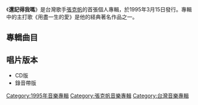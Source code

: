 {{Album infobox | <!-- See Wikipedia:WikiProject_Albums -->
|  Name        = 還記得我嗎
|  Type        = [[專輯|專輯]]
|  Artist      = [[張克帆|張克帆]]
|  Cover       =
|  Background  = 
|  Released    = 1995年3月15日
|  Recorded    = 1995年
|  Genre       = [[國語流行音樂|國語流行音樂]]
|  Length      = 43分33秒
|  Label       = [[開麗娛樂經紀|紅醇音樂]]<br>[[波麗佳音|波麗佳音]]
|  Number      = 
|  Producer    = 
|  This album  = '''還記得我嗎'''<br />（1995年）
|  Next album  = [[為愛傷心為你痛|為愛傷心為你痛]]<br />（1995年）
}}

《'''還記得我嗎'''》是台灣歌手[[張克帆|張克帆]]的首張個人專輯，於1995年3月15日發行。專輯中的主打歌《用盡一生的愛》是他的経典著名作品之一。

==專輯曲目==
{{tracklist
| headline     = 
| total_length = 43:33
| title_width  = 16%

| all_producer = [[楊明煌|楊明煌]]

| music_credits = yes
| music_width = 12%
| lyrics_credits = yes
| lyrics_width = 9%
| arranger_credits = yes
| arranger_width = 9%
| producer_credits = 
| producer_width = 9%
| longnote_column = yes

| title1         = 還記得我嗎
| music1         = [[李子恆|李子恆]]
| lyrics1        = [[劉虞瑞|劉虞瑞]]
| arranger1      = [[屠穎|屠穎]]
| producer1      = 
| longnote1      = 第一主打歌
| length1        = 4:49

| title2         = 永遠愛你 
| music2         = [[Albert_Hammond|Albert Hammond]]<br>[[John_Bettis|John Bettis]]
| lyrics2        = [[林美杏|林美杏]]
| arranger2      = [[John_Ho|John Ho]] 
| producer2      = 
| longnote2      = 第二主打歌<br>改編自[[胡利奧·伊格萊西亞斯|胡利奧·伊格萊西亞斯]]與[[桃莉·巴頓|桃莉·巴頓]]的《When You Tell Me That You Love Me》
| note2         = [[林佳儀|林佳儀]]合唱
| length2        = 4:09

| title3         = 別在下雨天偷偷的哭泣
| music3         = [[楊明煌|楊明煌]]
| lyrics3        = [[李姚|李姚]]
| arranger3      = 屠穎
| producer3      = 
| longnote3      = 第四主打歌
| length3        = 3:59

| title4         = 只想愛得簡單
| music4         = [[洪文峰|洪文峰]]
| lyrics4        = 洪文峰
| arranger4      = 屠穎
| producer4      = 
| longnote4      = 
| length4        = 4:37  

| title5         = 當你離開的時候
| music5         = [[張翰祥|張翰祥]]
| lyrics5        = [[陳玉貞|娃娃]]
| arranger5      = 屠穎
| producer5      = 
| longnote5      = 
| length5        = 4:37 

| title6         = 用盡一生的愛
| music6         = 楊明煌
| lyrics6        = 林美杏
| arranger6      = 屠穎
| producer6      = 
| longnote6      = 第三主打歌<br>[[台視|台視]]八點檔連續劇《[[台灣水滸傳|台灣水滸傳]]》主題曲
| length6        =  5:03 

| title7         = 就要隨風飛
| music7         = [[凌偉文|凌偉文]]
| lyrics7        = [[陳良邑|陳良邑]]
| arranger7      = [[Tim_Heintz|Tim Heintz]]
| producer7      = 
| longnote7      = 
| length7        = 4:44
 
| title8         = 愛得太輕易
| music8         = 楊明煌
| lyrics8        = 李姚
| arranger8      = Tim Heintz
| producer8      = 
| longnote8      = 
| length8        =  4:23

| title9         = 我是你的唯一
| music9         = [[王繼康|王繼康]]
| lyrics9        = [[吳怡青|吳怡青]]
| arranger9      = Tim Heintz
| producer9      = 
| longnote9      = 
| length9        = 3:57

| title10        = Say Hello
| music10        = [[Moonlight_Cafe|Moonlight Cafe]]
| lyrics10       = 劉虞瑞<br>[[陳大力|陳大力]]
| arranger10     = [[鍾興民|鍾興民]]
| producer10     = 
| longnote10     = 中華職籃三年比賽宣傳曲
| length10       = 3:15
}}

== 唱片版本 ==
*CD版
*錄音帶版


[[Category:1995年音樂專輯|Category:1995年音樂專輯]]
[[Category:張克帆音樂專輯|Category:張克帆音樂專輯]]
[[Category:台灣音樂專輯|Category:台灣音樂專輯]]